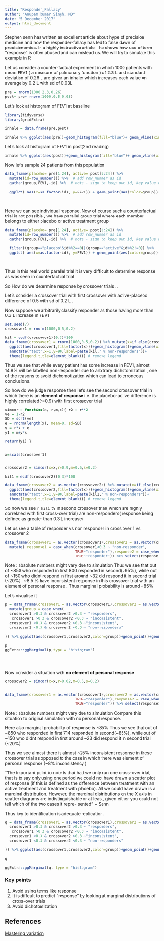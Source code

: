 ```yaml
---
title: "Responder_Fallacy"
author: "Anupam kumar Singh, MD"
date: "5 December 2017"
output: html_document
---
```


Stephen senn has written an excellent article about hype of precision medicine and how the responder-fallacy has led to false dawn of precisionomics. 
In a highly instructive article - he shows how use of term "response" is often abused and can mislead us. We will try to simulate this example in R

Let us consider a counter-factual experiment in which 1000 patients with mean FEV1 ( a measure of pulmonary function ) of 2.3 L and standard deviation of 0.26 L  are given an inhaler which increases each value on average by 0.2 L with  sd of 0.03L

```r
pre = rnorm(1000,2.3,0.26)
post= pre+ rnorm(1000,0.5,0.03)
```

Let's look at histogram of FEV1 at baseline
```r
library(tidyverse)
library(gridExtra)

inhale = data.frame(pre,post)

inhale %>% ggplot(aes(pre))+geom_histogram(fill="blue")+ geom_vline(xintercept = mean(pre))

```

Let's look at histogram of FEV1 in post(2nd reading)

```r
inhale %>% ggplot(aes(post))+geom_histogram(fill="blue")+ geom_vline(xintercept = mean(pre))

```

Now let's sample 24 patients from this population

```r
data_frame(placebo= pre[1:24], active= post[1:24]) %>% 
  mutate(id=row_number()) %>%  # add row_number as id
  gather(group,FEV1,-id) %>%  # note - sign to keep out id, key value neednt be explicit
  
  ggplot( aes(x=as.factor(id), y=FEV1)) + geom_point(aes(color=group)) + geom_line()+ labs( title= "Counter Factual trial",
                                                                                                             x = "Patient",
                                                                                                             y = "FEV1")+ coord_flip()
```

Here we can see individual response.
Now of course such a counterfactual trial is not possible , we have parallel group trial where each member belongs to either placebo or active treatment group

```r

data_frame(placebo= pre[1:24], active= post[1:24]) %>% 
  mutate(id=row_number()) %>%  # add row_number as id
  gather(group,FEV1,-id) %>%  # note - sign to keep out id, key value neednt be explicit
  
  filter((group=="placebo"&id%%2==0)|(group=="active"&id%%2!=0)) %>% 
  ggplot( aes(x=as.factor(id), y=FEV1)) + geom_point(aes(color=group)) +  labs( title= "parallel trial",
                                                                                                             x = "Patient",
                                                                                                             y = "FEV1")+ coord_flip()

```


Thus in this real world parallel trial it is very difficult to determine response as was seen in counterfactual trial 


So How do we determine response by crossover trials ..

Let's consider a crossover  trial with first crossover with active-placebo difference of 0.5 with sd of 0.2 L .

Now suppose we arbitrarily classify responder as those having more than 0.3 L increase in FEV1


```r
set.seed(7)
crossover1 = rnorm(1000,0.5,0.2)

kil = ecdf(crossover1)(0.3)*100
data_frame(crossover1 = rnorm(1000,0.5,0.2)) %>% mutate(x=if_else(crossover1<0.3,"non-responder","responder")) %>% 
  ggplot(aes(crossover1,fill=factor(x)))+geom_histogram()+geom_vline(xintercept = 0.3)+ # change color of histogram
  annotate("text",x=1,y=90,label=paste(kil," % non-responders"))+
  theme(legend.title=element_blank()) # remove legend


```

Thus we see that while every patient has some increase in FEV1, almost 14.8% will be labelled  non-responder due to arbitrary dichotomization , one of the reasons to avoid dichomotization which can lead to erroneous conclusions.


So how do we judge response then let's see the second  crossover trial in which there is an **element of response** i.e. the placebo-active difference is highly correlated(r=0.9) with first crossover trial 

```r
simcor = function(x, r,m,s){ r2 = r**2 
ve = 1-r2 
SD = sqrt(ve) 
e = rnorm(length(x), mean=0, sd=SD) 
y = r*x + e  
y1 = m+y*s

return(y1) } 


x=scale(crossover1)


crossover2 = simcor(x=x,r=0.9,m=0.5,s=0.2)

kil1 = ecdf(crossover2)(0.3)*100

data_frame(crossover2 = as.vector(crossover2)) %>% mutate(x=if_else(crossover2<0.3,"non-responder","responder")) %>% # as.vector for crossover2
  ggplot(aes(crossover2,fill=factor(x)))+geom_histogram()+geom_vline(xintercept = 0.3)+ # change color of histogram
  annotate("text",x=1,y=90,label=paste(kil1," % non-responders"))+
  theme(legend.title=element_blank()) # remove legend


```


So now we see `r kil1 ` % in second crossover trial( which are highly correlated with first cross-over trial) are non-responders( response being defined as greater than 0.3 L increase)


Let us see a table of responder vs non responder in cross over 1 vs crossover 2

```r

data_frame(crossover1 = as.vector(crossover1),crossover2 = as.vector(crossover2)) %>% 
  mutate( response1 = case_when(crossover1<0.3 ~ "non-responder",
                                TRUE~"responder"),response2 = case_when(crossover2<0.3 ~ "non-responder",
                                TRUE~"responder")) %>% select(response1,response2) %>% group_by(response1,response2) %>% summarise(n=n(),percent = 100*( n() / nrow(.)) )
```

Note : absolute numbers might vary due to simulation
Thus we see  that out of ~850 who responded in first 800 responded in second(~95%), while out of ~150 who didnt respond  in first around ~32 did respond it in second trial (~20%) .  ~8.5 % have inconsistent response in this crossover trial with an element of personal response . Thus marginal probability is around ~85%

Let's visualise it

```r
p = data_frame(crossover1 = as.vector(crossover1),crossover2 = as.vector(crossover2)) %>% 
  mutate(group = case_when(
  crossover1 >0.3 & crossover2 >0.3 ~ "responders",
   crossover1 >0.3 & crossover2 <0.3 ~ "inconsistent",
  crossover1 <0.3 & crossover2 >0.3 ~"inconsistent",
  crossover1 <0.3 & crossover2 <0.3 ~ "non-responders"
  
)) %>% ggplot(aes(crossover1,crossover2,color=group))+geom_point()+geom_hline(yintercept=0.3,linetype="dotted")+geom_vline(xintercept=0.3,linetype="dotted")+geom_hline(yintercept=0.5)+geom_vline(xintercept=0.5) 

p
ggExtra::ggMarginal(p,type = "histogram")


  

```





Now consider a situation with **no element of personal response**

```r
crossover2 = simcor(x=x,r=0.02,m=0.5,s=0.2)


data_frame(crossover1 = as.vector(crossover1),crossover2 = as.vector(crossover2)) %>% mutate( response1 = case_when(crossover1<0.3 ~ "non-responder",
                                TRUE~"responder"),response2 = case_when(crossover2<0.3 ~ "non-responder",
                                TRUE~"responder")) %>% select(response1,response2) %>% group_by(response1,response2) %>% summarise(n=n(),percent = 100*( n() / nrow(.)) )
```

Note : absolute numbers might vary due to simulation
Compare this situation to original simulation with no personal response.

Here also marginal probability of response is ~85%
Thus we see  that out of ~850 who responded in first 714 responded in second(~85%), while out of ~150 who didnt respond  in first around ~23 did respond it in second trial (~20%) 

Thus we see almost there is almost ~25% inconsistent response in these crossover trial as opposed to the case in which there was element of personal response (~8% inconsistency )

"The important point to note is that had we only run one cross-over trial, that is to say only using one period we could not have drawn a scatter plot of response (if this is defined as the difference between treatment with an active treatment and treatment with placebo). All we could
have drawn is a marginal distribution. However, the marginal distributions on the X axis in scatter diagrams are indistinguishable or at least, given either you could not tell which of the two cases it repre-
sented " ~ Senn

Thus key to identification is adequate replication.

```r

q = data_frame(crossover1 = as.vector(crossover1),crossover2 = as.vector(crossover2)) %>% mutate(group = case_when(
  crossover1 >0.3 & crossover2 >0.3 ~ "responders",
   crossover1 >0.3 & crossover2 <0.3 ~ "inconsistent",
  crossover1 <0.3 & crossover2 >0.3 ~"inconsistent",
  crossover1 <0.3 & crossover2 <0.3 ~ "non-responders"
  
)) %>% ggplot(aes(crossover1,crossover2,color=group))+geom_point()+geom_hline(yintercept=0.3,linetype="dotted")+geom_vline(xintercept=0.3,linetype="dotted")+geom_hline(yintercept=0.5)+geom_vline(xintercept=0.5) 

q

ggExtra::ggMarginal(q, type = "histogram")


```



### Key points
1. Avoid using terms like response
2. It is diffcult to predict "response" by looking at marginal distributions of cross-over trials
3. Avoid dichotomization

## References
[Mastering variation](https://www.ncbi.nlm.nih.gov/pmc/articles/PMC5054923/)